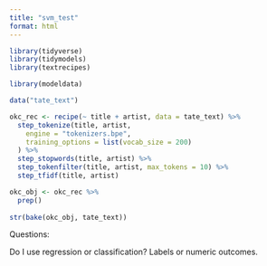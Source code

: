 ```yaml
---
title: "svm_test"
format: html
---
```


```r
library(tidyverse)
library(tidymodels)
library(textrecipes)
```



```r
library(modeldata)

data("tate_text")

okc_rec <- recipe(~ title + artist, data = tate_text) %>%
  step_tokenize(title, artist,
    engine = "tokenizers.bpe",
    training_options = list(vocab_size = 200)
  ) %>%
  step_stopwords(title, artist) %>%
  step_tokenfilter(title, artist, max_tokens = 10) %>%
  step_tfidf(title, artist)

okc_obj <- okc_rec %>%
  prep()
   
str(bake(okc_obj, tate_text))
```



Questions:

Do I use regression or classification? Labels or numeric outcomes.
